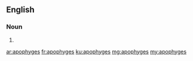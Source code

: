 ==English==

===Noun===
{{head|en}}

# {{plural of|apophyge}}

[[ar:apophyges]]
[[fr:apophyges]]
[[ku:apophyges]]
[[mg:apophyges]]
[[my:apophyges]]